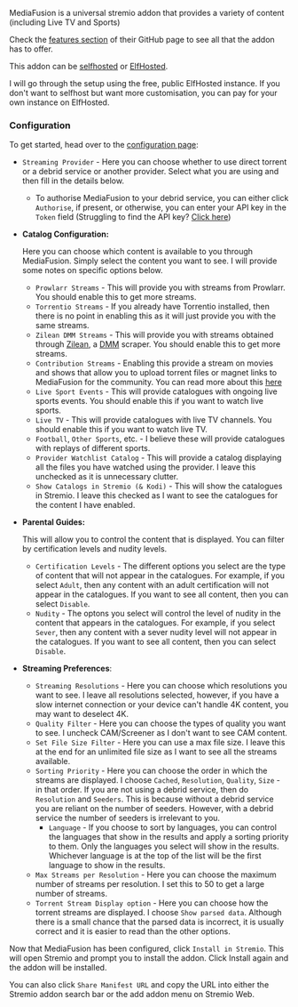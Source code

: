 
<AddonLinks id="mediafusion" manifest="https://mediafusion.elfhosted.com/manifest.json" configurable={true} source="https://github.com/mhdzumair/MediaFusion"/> 


MediaFusion is a universal stremio addon that provides a variety of content (including Live TV and Sports)

Check the [features section](https://github.com/mhdzumair/MediaFusion?tab=readme-ov-file#-features) of their GitHub page to see all that the addon has to offer.

This addon can be [selfhosted](https://github.com/mhdzumair/MediaFusion?tab=readme-ov-file#-local-add-on-deployment) or [ElfHosted](https://elfhosted.com/app/mediafusion/).

I will go through the setup using the free, public ElfHosted instance. If you don't want to selfhost but want more customisation, you can pay for your own instance on ElfHosted.

<h3>Configuration</h3>

To get started, head over to the [configuration page](https://mediafusion.elfhosted.com/configure):

- `Streaming Provider` - Here you can choose whether to use direct torrent or a debrid service or another provider. Select what you are using and then fill in the details below.
                            
    - To authorise MediaFusion to your debrid service, you can either click `Authorise`, if present, or otherwise, you can enter your API key in the `Token` field (Struggling to find the API key? [Click here](faq#where-can-i-find-my-debrid-api-key))

- **Catalog Configuration:**

    Here you can choose which content is available to you through MediaFusion. Simply select the content you want to see. I will provide some notes on specific options below.
    - `Prowlarr Streams` - This will provide you with streams from Prowlarr. You should enable this to get more streams.
    - `Torrentio Streams` - If you already have Torrentio installed, then there is no point in enabling this as it will just provide you with the same streams.
    - `Zilean DMM Streams` - This will provide you with streams obtained through [Zilean](https://github.com/iPromKnight/zilean), a [DMM](extras/debrid-media-manager) scraper. You should enable this to get more streams.
    - `Contribution Streams` - Enabling this provide a stream on movies and shows that allow you to upload torrent files or magnet links to MediaFusion for the community.
                                You can read more about this [here](https://www.reddit.com/r/StremioAddons/comments/1cwaqh8/comment/l4w1bw1/)
    - `Live Sport Events` - This will provide catalogues with ongoing live sports events. You should enable this if you want to watch live sports.
    - `Live TV` - This will provide catalogues with live TV channels. You should enable this if you want to watch live TV.
    - `Football`, `Other Sports`, etc. - I believe these will provide catalogues with replays of different sports.
    - `Provider Watchlist Catalog` - This will provide a catalog displaying all the files you have watched using the provider. I leave this unchecked as it is unnecessary clutter.
    - `Show Catalogs in Stremio (& Kodi)` - This will show the catalogues in Stremio. I leave this checked as I want to see the catalogues for the content I have enabled.
    
- **Parental Guides:** 
    
    This will allow you to control the content that is displayed. You can filter by certification levels and nudity levels. 
    - `Certification Levels` - The different options you select are the type of content that will not appear in the catalogues. For example, if you select `Adult`, then any content with an adult certification will not appear in the catalogues.
                               If you want to see all content, then you can select `Disable`.
    - `Nudity` - The optons you select will control the level of nudity in the content that appears in the catalogues. For example, if you select `Sever`, then any content with a sever nudity level will not appear in the catalogues.
                 If you want to see all content, then you can select `Disable`.

- **Streaming Preferences**:
    - `Streaming Resolutions` - Here you can choose which resolutions you want to see. I leave all resolutions selected, however, if you have a slow internet connection or your device can't handle 4K content, you may want to deselect 4K.
    - `Quality Filter` - Here you can choose the types of quality you want to see. I uncheck CAM/Screener as I don't want to see CAM content. 
    - `Set File Size Filter` - Here you can use a max file size. I leave this at the end for an unlimited file size as I want to see all the streams available.
    - `Sorting Priority` - Here you can choose the order in which the streams are displayed. I choose `Cached`, `Resolution`, `Quality`, `Size` - in that order. If you are not using a debrid service, then do `Resolution` and `Seeders`. This is because without a debrid service you are reliant on the number of seeders. However, with a debrid service the number of seeders is irrelevant to you.
        - `Language` - If you choose to sort by languages, you can control the languages that show in the results and apply a sorting priority to them. 
                       Only the languages you select will show in the results. Whichever language is at the top of the list will be the first language to show in the results.
    - `Max Streams per Resolution` - Here you can choose the maximum number of streams per resolution. I set this to 50 to get a large number of streams. 
    - `Torrent Stream Display option` - Here you can choose how the torrent streams are displayed. I choose `Show parsed data`. Although there is a small chance that the parsed data is incorrect, it is usually correct and it is easier to read than the other options.

Now that MediaFusion has been configured, click `Install in Stremio`. This will open Stremio and prompt you to install the addon. Click Install again and the addon will be installed.

You can also click `Share Manifest URL` and copy the URL into either the Stremio addon search bar or the add addon menu on Stremio Web.
